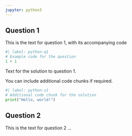 ```yaml
---
jupyter: python3 
---
```


## Question 1

This is the text for question 1, with its accompanying code 

```python
#| label: python-q1
# Example code for the question
1 + 1
```

Text for the solution to question 1.

You can include additional code chunks if required.

```python
#| label: python-s1
# Additional code chunk for the solution
print("Hello, world!")
```

## Question 2

This is the text for question 2 ...
